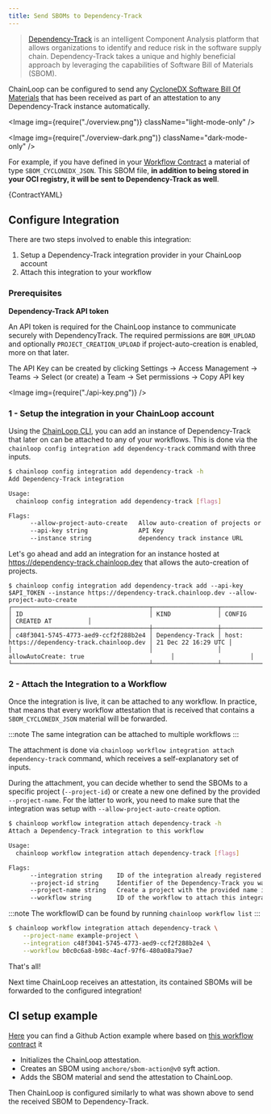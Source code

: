 ```yaml
---
title: Send SBOMs to Dependency-Track
---
```



> [Dependency-Track](https://github.com/DependencyTrack/dependency-track) is an intelligent Component Analysis platform that allows organizations to identify and reduce risk in the software supply chain.
> Dependency-Track takes a unique and highly beneficial approach by leveraging the capabilities of Software Bill of Materials (SBOM).

ChainLoop can be configured to send any [CycloneDX Software Bill Of Materials](https://cyclonedx.org/) that has been received as part of an attestation to any Dependency-Track instance automatically.

<Image img={require("./overview.png")} className="light-mode-only" />

<Image img={require("./overview-dark.png")} className="dark-mode-only" />

For example, if you have defined in your [Workflow Contract](/reference/operator/contract#material-schema) a material of type `SBOM_CYCLONEDX_JSON`. This SBOM file, **in addition to being stored in your OCI registry, it will be sent to Dependency-Track as well**.

<CodeBlock language="yaml" title="skynet.contract.yaml">
  {ContractYAML}
</CodeBlock>

## Configure Integration

There are two steps involved to enable this integration:

1. Setup a Dependency-Track integration provider in your ChainLoop account
2. Attach this integration to your workflow

### Prerequisites

**Dependency-Track API token**

An API token is required for the ChainLoop instance to communicate securely with DependencyTrack. The required permissions are `BOM_UPLOAD` and optionally `PROJECT_CREATION_UPLOAD` if project-auto-creation is enabled, more on that later.

The API Key can be created by clicking Settings -> Access Management -> Teams -> Select (or create) a Team -> Set permissions -> Copy API key

<Image img={require("./api-key.png")} />

### 1 - Setup the integration in your ChainLoop account

Using the [ChainLoop CLI](/getting-started/installation), you can add an instance of Dependency-Track that later on can be attached to any of your workflows. This is done via the `chainloop config integration add dependency-track` command with three inputs.

```bash
$ chainloop config integration add dependency-track -h
Add Dependency-Track integration

Usage:
  chainloop config integration add dependency-track [flags]

Flags:
      --allow-project-auto-create   Allow auto-creation of projects or require to always specify an existing one
      --api-key string              API Key
      --instance string             dependency track instance URL
```

Let's go ahead and add an integration for an instance hosted at https://dependency-track.chainloop.dev that allows the auto-creation of projects.

```
$ chainloop config integration add dependency-track add --api-key $API_TOKEN --instance https://dependency-track.chainloop.dev --allow-project-auto-create
┌──────────────────────────────────────┬──────────────────┬──────────────────────────────────────────────┬─────────────────────┐
│ ID                                   │ KIND             │ CONFIG                                       │ CREATED AT          │
├──────────────────────────────────────┼──────────────────┼──────────────────────────────────────────────┼─────────────────────┤
│ c48f3041-5745-4773-aed9-ccf2f288b2e4 │ Dependency-Track │ host: https://dependency-track.chainloop.dev │ 21 Dec 22 16:29 UTC │
│                                      │                  │ allowAutoCreate: true                        │                     │
└──────────────────────────────────────┴──────────────────┴──────────────────────────────────────────────┴─────────────────────┘
```

### 2 - Attach the Integration to a Workflow

Once the integration is live, it can be attached to any workflow. In practice, that means that every workflow attestation that is received that contains a `SBOM_CYCLONEDX_JSON` material will be forwarded.

:::note
The same integration can be attached to multiple workflows
:::

The attachment is done via `chainloop workflow integration attach dependency-track` command, which receives a self-explanatory set of inputs.

During the attachment, you can decide whether to send the SBOMs to a specific project (`--project-id`) or create a new one defined by the provided `--project-name`. For the latter to work, you need to make sure that the integration was setup with `--allow-project-auto-create` option.

```bash
$ chainloop workflow integration attach dependency-track -h
Attach a Dependency-Track integration to this workflow

Usage:
  chainloop workflow integration attach dependency-track [flags]

Flags:
      --integration string    ID of the integration already registered in this organization
      --project-id string     Identifier of the Dependency-Track you want this integration to talk to
      --project-name string   Create a project with the provided name instead of using an existing one
      --workflow string       ID of the workflow to attach this integration
```

:::note
The workflowID can be found by running `chainloop workflow list`
:::

```bash
$ chainloop workflow integration attach dependency-track \
    --project-name example-project \
    --integration c48f3041-5745-4773-aed9-ccf2f288b2e4 \
    --workflow b0c0c6a8-b98c-4acf-97f6-480a08a79ae7
```

That's all!

Next time ChainLoop receives an attestation, its contained SBOMs will be forwarded to the configured integration!

## CI setup example

[Here](https://github.com/chainloop-dev/frontend/blob/main/.github/workflows/release.yaml) you can find a Github Action example where based on [this workflow contract](https://github.com/chainloop-dev/frontend/blob/main/.github/workflows/contracts/release.cue) it

- Initializes the ChainLoop attestation.
- Creates an SBOM using `anchore/sbom-action@v0` syft action.
- Adds the SBOM material and send the attestation to ChainLoop.

Then ChainLoop is configured similarly to what was shown above to send the received SBOM to Dependency-Track.
